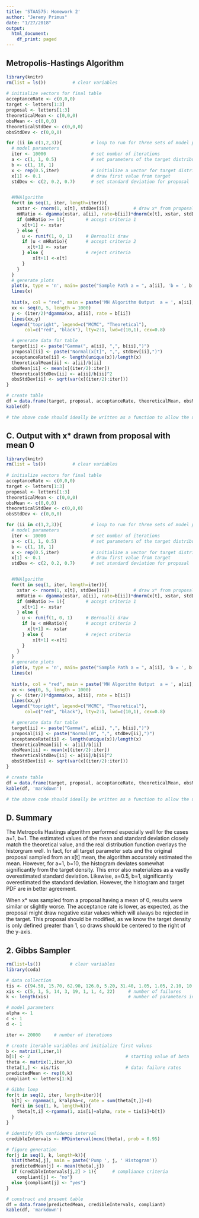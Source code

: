 ```yaml
---
title: 'STAA575: Homework 2'
author: "Jeremy Primus"
date: "1/27/2018"
output:
  html_document:
    df_print: paged
---
```


## Metropolis-Hastings Algorithm
```r
library(knitr)
rm(list = ls())          # clear variables
 
# initialize vectors for final table 
acceptanceRate <- c(0,0,0)   
target <- letters[1:3]
proposal <- letters[1:3]
theoreticalMean <- c(0,0,0)
obsMean <- c(0,0,0)
theoreticalStdDev <- c(0,0,0)
obsStdDev <- c(0,0,0)

for (ii in c(1,2,3)){           # loop to run for three sets of model parameters
  # model parameters 
  iter <- 10000                 # set number of iterations
  a <- c(1, 1, 0.5)             # set parameters of the target distribution
  b <- c(1, 10, 1)
  x <- rep(0.5,iter)            # initialize a vector for target distribution
  x[1] <- 0.1                   # draw first value from target
  stdDev <- c(2, 0.2, 0.7)      # set standard deviation for proposal


  #MHAlgorithm 
  for(t in seq(1, iter, length=iter)){  
    xstar <- rnorm(1, x[t], stdDev[ii])         # draw x* from proposal
    mHRatio <- dgamma(xstar, a[ii], rate=b[ii])*dnorm(x[t], xstar, stdDev[ii])/(dgamma(x[t], a[ii],   rate=b[ii])*dnorm(xstar, x[t], stdDev[ii]))     # evaluate mHRatio
    if (mHRatio >= 1){        # accept criteria 1        
      x[t+1] <- xstar                    
    } else {
      u <- runif(1, 0, 1)     # Bernoulli draw
      if (u < mHRatio){       # accept criteria 2
        x[t+1] <- xstar       
      } else {                # reject criteria
          x[t+1] <-x[t]       
      }
    }
  }
  # generate plots
  plot(x, type = 'n', main= paste("Sample Path a = ", a[ii], 'b = ', b[ii]))
  lines(x)
  
  hist(x, col = "red", main = paste('MH Algorithm Output  a = ', a[ii], 'b = ', b[ii]))
  xx <- seq(0, 5, length = 1000)
  y <- (iter/2)*dgamma(xx, a[ii], rate = b[ii])
  lines(xx,y)
  legend("topright", legend=c("MCMC", "Theoretical"),
       col=c("red", "black"), lty=2:1, lwd=c(10,1), cex=0.8)

  # generate data for table
  target[ii] <- paste("Gamma(", a[ii], ",", b[ii],")")
  proposal[ii] <- paste("Normal(x[t]", ",", stdDev[ii],")")
  acceptanceRate[ii] <- length(unique(x))/length(x)
  theoreticalMean[ii] <- a[ii]/b[ii]
  obsMean[ii] <- mean(x[(iter/2):iter])
  theoreticalStdDev[ii] <- a[ii]/b[ii]^2
  obsStdDev[ii] <- sqrt(var(x[(iter/2):iter]))
}

# create table
df = data.frame(target, proposal, acceptanceRate, theoreticalMean, obsMean, theoreticalStdDev, obsStdDev)
kable(df)

# the above code should ideally be written as a function to allow the user to pass in values, and completely customize the algorithm.  However, I am new to R and have not written any functions yet.  I will apply this improvement if we continue developing our own algorithms for MCMC.
```

## C. Output with x* drawn from proposal with mean 0
```r
library(knitr)
rm(list = ls())          # clear variables
 
# initialize vectors for final table 
acceptanceRate <- c(0,0,0)   
target <- letters[1:3]
proposal <- letters[1:3]
theoreticalMean <- c(0,0,0)
obsMean <- c(0,0,0)
theoreticalStdDev <- c(0,0,0)
obsStdDev <- c(0,0,0)

for (ii in c(1,2,3)){           # loop to run for three sets of model parameters
  # model parameters 
  iter <- 10000                 # set number of iterations
  a <- c(1, 1, 0.5)             # set parameters of the target distribution
  b <- c(1, 10, 1)
  x <- rep(0.5,iter)            # initialize a vector for target distribution
  x[1] <- 0.1                   # draw first value from target
  stdDev <- c(2, 0.2, 0.7)      # set standard deviation for proposal


  #MHAlgorithm 
  for(t in seq(1, iter, length=iter)){  
    xstar <- rnorm(1, x[t], stdDev[ii])         # draw x* from proposal
    mHRatio <- dgamma(xstar, a[ii], rate=b[ii])*dnorm(x[t], xstar, stdDev[ii])/(dgamma(x[t], a[ii], rate=b[ii])*dnorm(xstar, x[t], stdDev[ii]))     # evaluate mHRatio
    if (mHRatio >= 1){        # accept criteria 1        
      x[t+1] <- xstar                    
    } else {
      u <- runif(1, 0, 1)     # Bernoulli draw
      if (u < mHRatio){       # accept criteria 2
        x[t+1] <- xstar       
      } else {                # reject criteria
          x[t+1] <-x[t]       
      }
    }
  }
  # generate plots
  plot(x, type = 'n', main= paste("Sample Path a = ", a[ii], 'b = ', b[ii]))
  lines(x)
  
  hist(x, col = "red", main = paste('MH Algorithm Output  a = ', a[ii], 'b = ', b[ii]))
  xx <- seq(0, 5, length = 1000)
  y <- (iter/2)*dgamma(xx, a[ii], rate = b[ii])
  lines(xx,y)
  legend("topright", legend=c("MCMC", "Theoretical"),
       col=c("red", "black"), lty=2:1, lwd=c(10,1), cex=0.8)

  # generate data for table
  target[ii] <- paste("Gamma(", a[ii], ",", b[ii],")")
  proposal[ii] <- paste("Normal(0", ",", stdDev[ii],")")
  acceptanceRate[ii] <- length(unique(x))/length(x)
  theoreticalMean[ii] <- a[ii]/b[ii]
  obsMean[ii] <- mean(x[(iter/2):iter])
  theoreticalStdDev[ii] <- a[ii]/b[ii]^2
  obsStdDev[ii] <- sqrt(var(x[(iter/2):iter]))
}

# create table
df = data.frame(target, proposal, acceptanceRate, theoreticalMean, obsMean, theoreticalStdDev, obsStdDev)
kable(df, 'markdown')

# the above code should ideally be written as a function to allow the user to pass in values, and completely customize the algorithm.  However, I am new to R and have not written any functions yet.  I will apply this improvement if we continue developing our own algorithms for MCMC.
```
## D. Summary
  The Metropolis Hastings algorithm performed especially well for the cases a=1, b=1.  The estimated values of the mean and standard deviation closely match the theoretical value, and the real distribution function overlays the historgram well.  In fact, for all target parameter sets and the original proposal sampled from an x[t] mean, the algorithm accurately estimated the mean.  However, for a=1, b=10, the histogram deviates somewhat significantly from the target density.  This error also materializes as a vastly overestimated standard deviation.  Likewise, a=0.5, b=1, significantly overestimated the standard deviation.  However, the histogram and target PDF are in better agreement.  
    
  When x* was sampled from a proposal having a mean of 0, results were similar or slightly worse.  The acceptance rate is lower, as expected, as the proposal might draw negative xstar values which will always be rejected in the target.  This proposal should be modified, as we know the target density is only defined greater than 1, so draws should be centered to the right of the y-axis. 

## 2. Gibbs Sampler
```r
rm(list=ls())           # clear variables
library(coda)

# data collection
tis <- c(94.50, 15.70, 62.90, 126.0, 5.20, 31.40, 1.05, 1.05, 2.10, 10.50)     # durations of data collection
xis <- c(5, 1, 5, 14, 3, 19, 1, 1, 4, 22)     # number of failures
k <- length(xis)                              # number of parameters in the model (ie pumps)

# model parameters
alpha <- 1
c <- 1
d <- 1

iter <- 20000     # number of iterations 

# create iterable variables and initialize first values
b <- matrix(1,iter,1)
b[1] <- 2                                    # starting value of beta
theta <- matrix(1,iter,k)
theta[1,] <- xis/tis                         # data: failure rates 
predictedMean <- rep(0,k) 
compliant <- letters[1:k]

# Gibbs loop
for(t in seq(2, iter, length=iter)){
  b[t] <- rgamma(1, k*alpha+c, rate = sum(theta[t,])+d)
  for(i in seq(1, k, length=k)){
    theta[t,i] <-rgamma(1, xis[i]+alpha, rate = tis[i]+b[t])
  }
}

# identify 95% confidence interval
credibleIntervals <- HPDinterval(mcmc(theta), prob = 0.95)

# figure generation
for(j in seq(1, k, length=k)){
  hist(theta[,j], main = paste('Pump ', j, ' Histogram'))
  predictedMean[j] <- mean(theta[,j])
  if (credibleIntervals[j,2] > 1){      # compliance criteria
    compliant[j] <- "no"}
  else {compliant[j] <- "yes"}
}

# construct and present table
df = data.frame(predictedMean, credibleIntervals, compliant)
kable(df, 'markdown')

```
